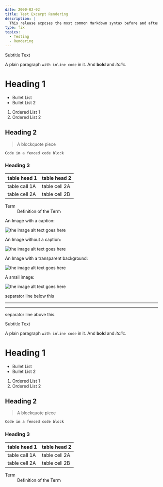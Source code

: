 ```yaml
---
date: 2000-02-02
title: Test Excerpt Rendering
description: |
  This release exposes the most common Markdown syntax before and after the read more separator to test rendering
type: fix
topics:
  - Testing
  - Rendering
---
```


<Subtitle>Subtitle Text</Subtitle>

A plain paragraph `with inline code` in it. And **bold** and *italic*.

# Heading 1

 * Bullet List
 * Bullet List 2

 1. Ordered List 1
 2. Ordered List 2

## Heading 2

> A blockquote piece

```sh
Code in a fenced code block
```

### Heading 3

| table head 1 | table head 2 |
|---|---|
| table call 1A | table cell 2A |
| table cell 2A | table cell 2B |

<dl>
  <dt>Term</dt>
  <dd>Definition of the Term</dd>
</dl>

An Image with a caption:

![the image alt text goes here](/images/1200x300.jpg 'The image title goes here and should be rendered as the caption')

An Image without a caption:

![the image alt text goes here](/images/subfolder-in-images/1200x300.jpg)

An Image with a transparent background:

![the image alt text goes here](/images/transparent-bkg.png)

A small image:

![the image alt text goes here](/images/200.jpg)

separator line below this

----

<!--more-->

----

separator line above this

<Subtitle>Subtitle Text</Subtitle>

A plain paragraph `with inline code` in it. And **bold** and *italic*.

# Heading 1

 * Bullet List
 * Bullet List 2

 1. Ordered List 1
 2. Ordered List 2

## Heading 2

> A blockquote piece

```sh
Code in a fenced code block
```
### Heading 3

| table head 1 | table head 2 |
|---|---|
| table call 1A | table cell 2A |
| table cell 2A | table cell 2B |

<dl>
  <dt>Term</dt>
  <dd>Definition of the Term</dd>
</dl>
